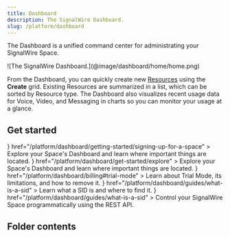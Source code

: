 ```yaml
---
title: Dashboard
description: The SignalWire Dashboard.
slug: /platform/dashboard
---
```



The Dashboard is a unified command center for administrating your SignalWire Space.

<Frame caption="Create and browse Resources or view activity at a glance from the main page of the Dashboard.">
  ![The SignalWire Dashboard.](@image/dashboard/home/home.png)
</Frame>

From the Dashboard, you can quickly create new 
[Resources](/platform/call-fabric/resources) 
using the **Create** grid.
Existing Resources are summarized in a list, which can be sorted by Resource type.
The Dashboard also visualizes recent usage data for Voice, Video, and Messaging in charts so you can monitor your usage at a glance.

## Get started

<CardGroup cols={3}>
  <Card 
    title="Create an account" 
    icon={<FaIdBadge />}
    href="/platform/dashboard/getting-started/signing-up-for-a-space"
  >
    Explore your Space's Dashboard and learn where important things are located.
  </Card>
  <Card 
    title="Navigate the Dashboard" 
    icon={<MdExplore />}
    href="/platform/dashboard/get-started/explore"
  >
    Explore your Space's Dashboard and learn where important things are located.
  </Card>
  <Card 
    title="Trial Mode" 
    icon={<MdSafetyCheck />}
    href="/platform/dashboard/billing#trial-mode"
  >
    Learn about Trial Mode, its limitations, and how to remove it.
  </Card>
  <Card 
    title="What is a SID?" 
    icon={<MdHelp />}
    href="/platform/dashboard/guides/what-is-a-sid"
  >
    Learn what a SID is and where to find it.
  </Card>
  <Card 
    title="SignalWire Space API endpoints" 
    icon={<AiFillApi />}
    href="/platform/dashboard/guides/what-is-a-sid"
  >
    Control your SignalWire Space programmatically using the REST API.
  </Card>
</CardGroup>

## Folder contents

<DocCardList />